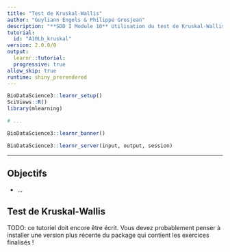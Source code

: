```yaml
---
title: "Test de Kruskal-Wallis"
author: "Guyliann Engels & Philippe Grosjean"
description: "**SDD I Module 10** Utilisation du test de Kruskal-Wallis à la place de l'ANOVA."
tutorial:
  id: "A10Lb_kruskal"
version: 2.0.0/0
output:
  learnr::tutorial:
  progressive: true
allow_skip: true
runtime: shiny_prerendered
---
```


```r
BioDataScience3::learnr_setup()
SciViews::R()
library(mlearning)

# ...
```

```r
BioDataScience3::learnr_banner()
```

```r
BioDataScience3::learnr_server(input, output, session)
```

------------------------------------------------------------------------

## Objectifs

-   ...

## Test de Kruskal-Wallis

TODO: ce tutoriel doit encore être écrit. Vous devez probablement penser à installer une version plus récente du package qui contient les exercices finalisés !
